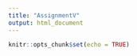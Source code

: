 ```yaml
---
title: "AssignmentV"
output: html_document
---
```


```r
knitr::opts_chunk$set(echo = TRUE)
```

